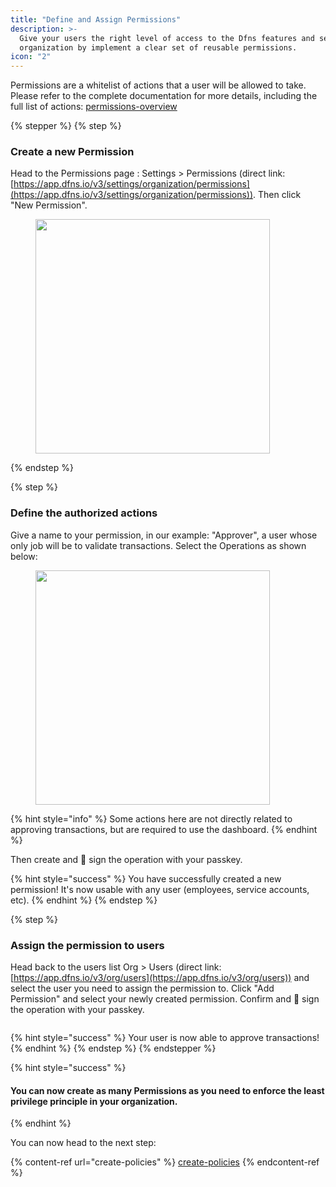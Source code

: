 ```yaml
---
title: "Define and Assign Permissions"
description: >-
  Give your users the right level of access to the Dfns features and secure your
  organization by implement a clear set of reusable permissions.
icon: "2"
---
```



Permissions are a whitelist of actions that a user will be allowed to take. Please refer to the complete documentation for more details, including the full list of actions: [permissions-overview](../../api-docs/permissions/permissions-overview "mention")

{% stepper %}
{% step %}
### Create a new Permission

Head to the Permissions page : Settings > Permissions (direct link: [https://app.dfns.io/v3/settings/organization/permissions](https://app.dfns.io/v3/settings/organization/permissions)). Then click "New Permission".&#x20;

<figure><img src="https://3953120539-files.gitbook.io/~/files/v0/b/gitbook-x-prod.appspot.com/o/spaces%2FtnSPOZGQ2hBmgoVWX5H6%2Fuploads%2FOfqbG98tgwKvBc2YwoYV%2FCapture%20d%E2%80%99e%CC%81cran%202025-07-15%20a%CC%80%2017.17.51.png?alt=media&#x26;token=557b9ce3-fa54-44d2-95a0-0a46b6558118" alt="" width="375"><figcaption></figcaption></figure>
{% endstep %}

{% step %}
### Define the authorized actions

Give a name to your permission, in our example: "Approver", a user whose only job will be to validate transactions. Select the Operations as shown below:&#x20;

<figure><img src="https://3953120539-files.gitbook.io/~/files/v0/b/gitbook-x-prod.appspot.com/o/spaces%2FtnSPOZGQ2hBmgoVWX5H6%2Fuploads%2FiOnh988TfvgQnjntYB8c%2FCapture%20d%E2%80%99e%CC%81cran%202025-07-15%20a%CC%80%2018.03.21.png?alt=media&#x26;token=7915cbc1-d122-49f0-aa5a-580d5efc9d8a" alt="" width="375"><figcaption></figcaption></figure>

{% hint style="info" %}
Some actions here are not directly related to approving transactions, but are required to use the dashboard.
{% endhint %}

Then create and :key: sign the operation with your passkey.&#x20;

{% hint style="success" %}
You have successfully created a new permission! It's now usable with any user (employees, service accounts, etc).
{% endhint %}
{% endstep %}

{% step %}
### Assign the permission to users

Head back to the users list Org > Users (direct link: [https://app.dfns.io/v3/org/users](https://app.dfns.io/v3/org/users)) and select the user you need to assign the permission to. Click "Add Permission" and select your newly created permission. Confirm and :key: sign the operation with your passkey.&#x20;

<figure><img src="https://3953120539-files.gitbook.io/~/files/v0/b/gitbook-x-prod.appspot.com/o/spaces%2FtnSPOZGQ2hBmgoVWX5H6%2Fuploads%2F1vGxPItKPtssSq47WTh1%2FCapture%20d%E2%80%99e%CC%81cran%202025-07-15%20a%CC%80%2018.07.13.png?alt=media&#x26;token=355bf3a7-cb77-4e60-8f56-00d89be5e389" alt=""><figcaption></figcaption></figure>

{% hint style="success" %}
Your user is now able to approve transactions!&#x20;
{% endhint %}
{% endstep %}
{% endstepper %}

{% hint style="success" %}
#### You can now create as many Permissions as you need to enforce the least privilege principle in your organization.&#x20;
{% endhint %}

You can now head to the next step:&#x20;

{% content-ref url="create-policies" %}
[create-policies](create-policies)
{% endcontent-ref %}